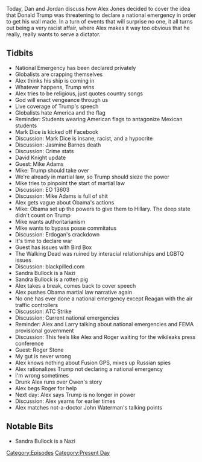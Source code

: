 {{Episode
    | title           = January 8, 2019
    | caption         = [https://knowledgefight.libsyn.com/knowledge-fight-january-8-2019 Listen to this episode on Libsyn]
    | episodeNumber   = 251
    | length          = 02:13:38
    | airDate         = January 11, 2019
    | coverageDate    = January 8, 2019
    | episodeType     = [[:Category:Present Day|Present Day]]
    | appearance      = [[Gavin Newsome]], [[Mark Dice]], [[Jasmine Barnes]], [[David Knight]], [[Mike Adams]], [[Roger Stone]], [[Owen Shroyer]]
    | oocDrop         = Gavin Newsome is the devil
    | previousEpisode = [[250: Remote Poisoners And Crypto Bigotry]]
    | nextEpisode     = [[252: April 7-8, 2009]]
}}

{{Stub}}

Today, Dan and Jordan discuss how Alex Jones decided to cover the idea that Donald Trump was threatening to declare a national emergency in order to get his wall made. In a turn of events that will surprise no one, it all turns out being a very racist affair, where Alex makes it way too obvious that he really, really wants to serve a dictator.

==Tidbits==

*National Emergency has been declared privately
*Globalists are crapping themselves
*Alex thinks his ship is coming in
*Whatever happens, Trump wins
*Alex tries to be religious, just quotes country songs
*God will enact vengeance through us
*Live coverage of Trump's speech
*Globalists hate America and the flag
*Reminder: Students wearing American flags to antagonize Mexican students
*Mark Dice is kicked off Facebook
*Discussion: Mark Dice is insane, racist, and a hypocrite
*Discussion: Jasmine Barnes death
*Discussion: Crime stats
*David Knight update
*Guest: Mike Adams
*Mike: Trump should take over
*We're already in martial law, so Trump should sieze the power
*Mike tries to pinpoint the start of martial law
*Discussion: EO 13603
*Discussion: Mike Adams is full of shit
*Alex gets vague about Obama's actions
*Mike: Obama set up the powers to give them to Hillary. The deep state didn't count on Trump
*Mike wants authoritarianism
*Mike wants to bypass posse commitatus
*Discussion: Erdogan's crackdown
*It's time to declare war
*Guest has issues with Bird Box
*The Walking Dead was ruined by interacial relationships and LGBTQ issues
*Discussion: blackpilled.com
*Sandra Bullock is a Nazi
*Sandra Bullock is a rotten pig
*Alex takes a break, comes back to cover speech
*Alex pushes Obama martial law narrative again
*No one has ever done a national emergency except Reagan with the air traffic controllers
*Discussion: ATC Strike
*Discussion: Current national emergencies
*Reminder: Alex and Larry talking about national emergencies and FEMA provisional government
*Discussion: This feels like Alex and Roger waiting for the wikileaks press conference
*Guest: Roger Stone
*My gut is never wrong
*Alex knows nothing about Fusion GPS, mixes up Russian spies
*Alex rationalizes Trump not declaring a national emergency
*I'm wrong sometimes
*Drunk Alex runs over Owen's story
*Alex begs Roger for help
*Next day: Alex says Trump is no longer in power
*Discussion: Alex yearns for earlier times
*Alex matches not-a-doctor John Waterman's talking points

==Notable Bits==

*Sandra Bullock is a Nazi

[[Category:Episodes]]
[[Category:Present Day]]
